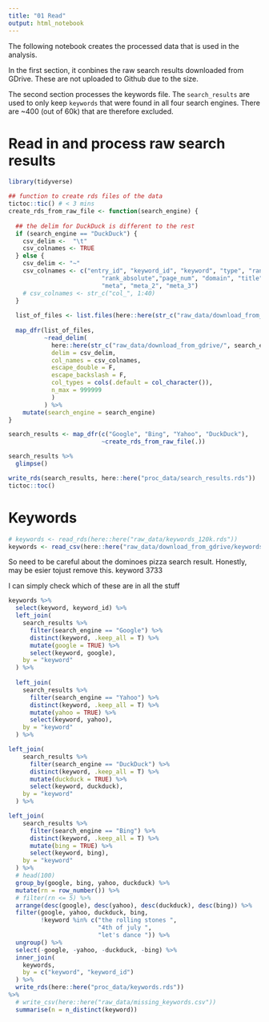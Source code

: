 ```yaml
---
title: "01 Read"
output: html_notebook
---
```


The following notebook creates the processed data that is used in the analysis.

In the first section, it conbines the raw search results downloaded from GDrive. These are not uploaded to Github due to the size. 

The second section processes the keywords file. The `search_results` are used to only keep `keywords` that were found in all four search engines. There are ~400 (out of 60k) that are therefore excluded.

# Read in and process raw search results

```r
library(tidyverse)
```

```r
## function to create rds files of the data
tictoc::tic() # < 3 mins
create_rds_from_raw_file <- function(search_engine) {
  
  ## the delim for DuckDuck is different to the rest
  if (search_engine == "DuckDuck") {
    csv_delim <-  "\t"
    csv_colnames <- TRUE
  } else {
    csv_delim <- "~"
    csv_colnames <- c("entry_id", "keyword_id", "keyword", "type", "rank_group",
                          "rank_absolute","page_num", "domain", "title", "url", "breadcrumb",
                          "meta", "meta_2", "meta_3")
    # csv_colnames <- str_c("col_", 1:40)
  }
  
  list_of_files <- list.files(here::here(str_c("raw_data/download_from_gdrive/", search_engine)))
  
  map_dfr(list_of_files,
          ~read_delim(
            here::here(str_c("raw_data/download_from_gdrive/", search_engine, "/", .)),
            delim = csv_delim,
            col_names = csv_colnames,
            escape_double = F,
            escape_backslash = F,
            col_types = cols(.default = col_character()),
            n_max = 999999
            ) 
          ) %>% 
    mutate(search_engine = search_engine)
}

search_results <- map_dfr(c("Google", "Bing", "Yahoo", "DuckDuck"),
                          ~create_rds_from_raw_file(.))

search_results %>% 
  glimpse()

write_rds(search_results, here::here("proc_data/search_results.rds"))
tictoc::toc()
```




# Keywords

```r
# keywords <- read_rds(here::here("raw_data/keywords_120k.rds"))
keywords <- read_csv(here::here("raw_data/download_from_gdrive/keywords_60k.csv"))
```



So need to be careful about the dominoes pizza search result. Honestly, may be esier tojust remove this. keyword 3733



I can simply check which of these are in all the stuff

```r
keywords %>% 
  select(keyword, keyword_id) %>% 
  left_join(
    search_results %>% 
      filter(search_engine == "Google") %>% 
      distinct(keyword, .keep_all = T) %>% 
      mutate(google = TRUE) %>% 
      select(keyword, google),
    by = "keyword"
  ) %>% 
  
  left_join(
    search_results %>% 
      filter(search_engine == "Yahoo") %>% 
      distinct(keyword, .keep_all = T) %>% 
      mutate(yahoo = TRUE) %>% 
      select(keyword, yahoo),
    by = "keyword"
  ) %>% 

left_join(
    search_results %>% 
      filter(search_engine == "DuckDuck") %>% 
      distinct(keyword, .keep_all = T) %>% 
      mutate(duckduck = TRUE) %>% 
      select(keyword, duckduck),
    by = "keyword"
  ) %>% 

left_join(
    search_results %>% 
      filter(search_engine == "Bing") %>% 
      distinct(keyword, .keep_all = T) %>% 
      mutate(bing = TRUE) %>% 
      select(keyword, bing),
    by = "keyword"
  ) %>% 
  # head(100)
  group_by(google, bing, yahoo, duckduck) %>%
  mutate(rn = row_number()) %>%
  # filter(rn <= 5) %>%
  arrange(desc(google), desc(yahoo), desc(duckduck), desc(bing)) %>% 
  filter(google, yahoo, duckduck, bing,
         !keyword %in% c("the rolling stones ",
                         "4th of july ",
                         "let's dance ")) %>% 
  ungroup() %>% 
  select(-google, -yahoo, -duckduck, -bing) %>% 
  inner_join(
    keywords,
    by = c("keyword", "keyword_id")
  ) %>% 
  write_rds(here::here("proc_data/keywords.rds"))
%>% 
  # write_csv(here::here("raw_data/missing_keywords.csv"))
  summarise(n = n_distinct(keyword))
  
```



